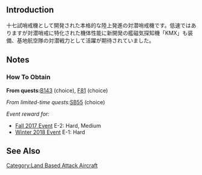 {{EquipmentInfo|269}}

==Introduction==
十七試哨戒機として開発された本格的な陸上発進の対潜哨戒機です。低速ではありますが対潜哨戒に特化された機体性能に新開発の艦磁気探知機「KMX」も装備、基地航空隊の対潜戦力として活躍が期待されていました。

==Notes==
<div class="mw-collapsible"><h3>How To Obtain</h3>
<div class="mw-collapsible-content">
'''From quests: '''[[Quests#B143|B143]] (choice), [[Quests#F81|F81]] (choice)

''From limited-time quests: ''[[Quests/Seasonal#SB55|SB55]] (choice)

''Event reward for:''
* [[Fall 2017 Event]] E-2: Hard, Medium
* [[Winter 2018 Event]] E-1: Hard

</div></div>

==See Also==
{{Equipmentlist}}
[[Category:Land Based Attack Aircraft]]